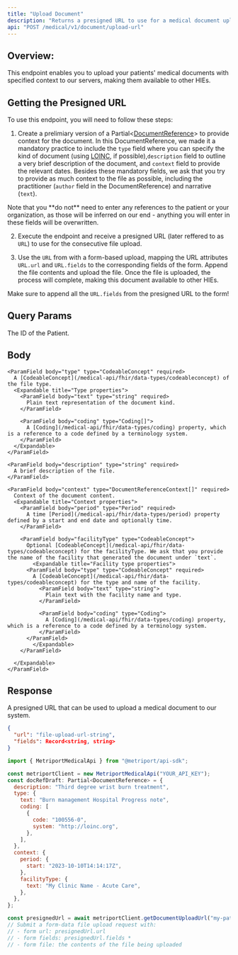 ```yaml
---
title: "Upload Document"
description: "Returns a presigned URL to use for a medical document upload to our servers."
api: "POST /medical/v1/document/upload-url"
---
```


## Overview:

This endpoint enables you to upload your patients' medical documents with specified context to our servers, making them available to other HIEs.

## Getting the Presigned URL

To use this endpoint, you will need to follow these steps:

1. Create a prelimiary version of a Partial\<[DocumentReference](/medical-api/fhir/resources/documentreference)\> to provide context for the document. In this DocumentReference, we made it a mandatory practice to include the `type` field where you can specify the kind of document (using [LOINC](https://www.hl7.org/fhir/valueset-doc-typecodes.html), if possible),`description` field to outline a very brief description of the document, and `context` field to provide the relevant dates. Besides these mandatory fields, we ask that you try to provide as much context to the file as possible, including the practitioner (`author` field in the DocumentReference) and narrative (`text`).

<Tip>
  Note that you **do not** need to enter any references to the patient or your organization, as
  those will be inferred on our end - anything you will enter in these fields will be overwritten.
</Tip>

2. Execute the endpoint and receive a presigned URL (later reffered to as `URL`) to use for the consecutive file upload.

3. Use the `URL` from with a form-based upload, mapping the URL attributes `URL.url` and `URL.fields` to the corresponding fields of the form. Append the file contents and upload the file. Once the file is uploaded, the process will complete, making this document available to other HIEs.

<Warning>Make sure to append all the `URL.fields` from the presigned URL to the form!</Warning>

## Query Params

<ParamField query="patientId" type="string" required>
  The ID of the Patient.
</ParamField>

## Body

    <ParamField body="type" type="CodeableConcept" required>
      A [CodeableConcept](/medical-api/fhir/data-types/codeableconcept) of the file type.
      <Expandable title="Type properties">
        <ParamField body="text" type="string" required>
          Plain text representation of the document kind.
        </ParamField>

        <ParamField body="coding" type="Coding[]">
          A [Coding](/medical-api/fhir/data-types/coding) property, which is a reference to a code defined by a terminology system.
        </ParamField>
      </Expandable>
    </ParamField>

    <ParamField body="description" type="string" required>
      A brief description of the file.
    </ParamField>

    <ParamField body="context" type="DocumentReferenceContext[]" required>
      Context of the document content.
      <Expandable title="Context properties">
        <ParamField body="period" type="Period" required>
          A time [Period](/medical-api/fhir/data-types/period) property defined by a start and end date and optionally time.
        </ParamField>

        <ParamField body="facilityType" type="CodeableConcept">
          Optional [CodeableConcept](/medical-api/fhir/data-types/codeableconcept) for the facilityType. We ask that you provide the name of the facility that generated the document under `text`.
            <Expandable title="Facility type properties">
          <ParamField body="type" type="CodeableConcept" required>
            A [CodeableConcept](/medical-api/fhir/data-types/codeableconcept) for the type and name of the facility.
              <ParamField body="text" type="string">
                Plain text with the facility name and type.
              </ParamField>

              <ParamField body="coding" type="Coding">
                A [Coding](/medical-api/fhir/data-types/coding) property, which is a reference to a code defined by a terminology system.
              </ParamField>
          </ParamField>
            </Expandable>
        </ParamField>

      </Expandable>
    </ParamField>

## Response

A presigned URL that can be used to upload a medical document to our system.

```json
{
  "url": "file-upload-url-string",
  "fields": Record<string, string>
}
```

<ResponseExample>

```javascript Metriport SDK
import { MetriportMedicalApi } from "@metriport/api-sdk";

const metriportClient = new MetriportMedicalApi("YOUR_API_KEY");
const docRefDraft: Partial<DocumentReference> = {
  description: "Third degree wrist burn treatment",
  type: {
    text: "Burn management Hospital Progress note",
    coding: [
      {
        code: "100556-0",
        system: "http://loinc.org",
      },
    ],
  },
  context: {
    period: {
      start: "2023-10-10T14:14:17Z",
    },
    facilityType: {
      text: "My Clinic Name - Acute Care",
    },
  },
};

const presignedUrl = await metriportClient.getDocumentUploadUrl("my-patient-id", docRef);
// Submit a form-data file upload request with:
// - form url: presignedUrl.url
// - form fields: presignedUrl.fields *
// - form file: the contents of the file being uploaded
```

</ResponseExample>
